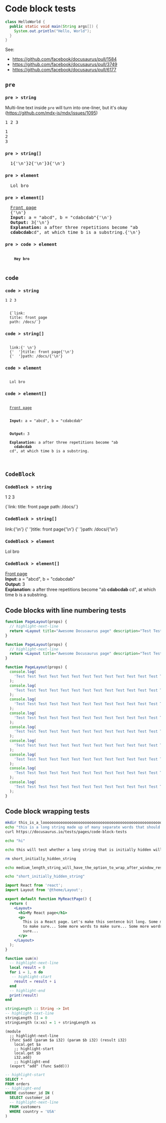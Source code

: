 
# Code block tests

```java
class HelloWorld {
  public static void main(String args[]) {
    System.out.println("Hello, World");
  }
}
```

See:

- https://github.com/facebook/docusaurus/pull/1584
- https://github.com/facebook/docusaurus/pull/3749
- https://github.com/facebook/docusaurus/pull/6177

## `pre`

### `pre > string`

Multi-line text inside `pre` will turn into one-liner, but it's okay (https://github.com/mdx-js/mdx/issues/1095)

<pre>1 2 3</pre>

<!-- prettier-ignore -->
<pre>
1
2
3
</pre>

### `pre > string[]`

<pre>
  1{'\n'}2{'\n'}3{'\n'}
</pre>

### `pre > element`

<pre>
  <BrowserWindow>Lol bro</BrowserWindow>
</pre>

### `pre > element[]`

<pre>
  <a href="/">Front page</a>
  {'\n'}
  <strong>Input: </strong>a = "abcd", b = "cdabcdab"{'\n'}
  <strong>Output: </strong>3{'\n'}
  <strong>Explanation: </strong>a after three repetitions become "ab
  <strong>cdabcdab</strong>cd", at which time b is a substring.{'\n'}
</pre>

### `pre > code > element`

<pre>
  <code>
    <b>Hey bro</b>
  </code>
</pre>

## `code`

### `code > string`

<code>1 2 3</code>

<code>
  {`link:
  title: front page
  path: /docs/`}
</code>

### `code > string[]`

<code>
  link:{' \n'}
  {'  '}title: front page{'\n'}
  {'  '}path: /docs/{'\n'}
</code>

### `code > element`

<code>
  <BrowserWindow>Lol bro</BrowserWindow>
</code>

### `code > element[]`

<code>
  <a href="/">Front page</a>
  <br />
  <strong>Input: </strong>a = "abcd", b = "cdabcdab"
  <br />
  <strong>Output: </strong>3<br />
  <strong>Explanation: </strong>a after three repetitions become "ab<strong>
    cdabcdab
  </strong>cd", at which time b is a substring.
  <br />
</code>

## `CodeBlock`

### `CodeBlock > string`

<CodeBlock>1 2 3</CodeBlock>

<CodeBlock className="language-yaml" title="test">
  {`link:
  title: front page
  path: /docs/`}
</CodeBlock>

### `CodeBlock > string[]`

<CodeBlock className="language-yaml" title="test">
  link:{'\n'}
  {'  '}title: front page{'\n'}
  {'  '}path: /docs/{'\n'}
</CodeBlock>

### `CodeBlock > element`

<CodeBlock className="language-yaml" title="test">
  <BrowserWindow>Lol bro</BrowserWindow>
</CodeBlock>

### `CodeBlock > element[]`

<CodeBlock className="language-yaml" title="test">
  <a href="/">Front page</a>
  <br />
  <strong>Input: </strong>a = "abcd", b = "cdabcdab"
  <br />
  <strong>Output: </strong>3<br />
  <strong>Explanation: </strong>a after three repetitions become "ab<strong>
    cdabcdab
  </strong>cd", at which time b is a substring.
  <br />
</CodeBlock>

## Code blocks with line numbering tests

```jsx
function PageLayout(props) {
  // highlight-next-line
  return <Layout title="Awesome Docusaurus page" description="Test Test Test Test Test Test Test Test Test Test Test Test Test Test ">;
}
```

```jsx showLineNumbers
function PageLayout(props) {
  // highlight-next-line
  return <Layout title="Awesome Docusaurus page" description="Test Test Test Test Test Test Test Test Test Test Test Test Test Test ">;
}
```

```jsx {1,3,6} showLineNumbers
function PageLayout(props) {
  console.log(
    'Test Test Test Test Test Test Test Test Test Test Test Test Test Test ',
  );
  console.log(
    'Test Test Test Test Test Test Test Test Test Test Test Test Test Test ',
  );
  console.log(
    'Test Test Test Test Test Test Test Test Test Test Test Test Test Test ',
  );
  console.log(
    'Test Test Test Test Test Test Test Test Test Test Test Test Test Test ',
  );
  console.log(
    'Test Test Test Test Test Test Test Test Test Test Test Test Test Test ',
  );
  console.log(
    'Test Test Test Test Test Test Test Test Test Test Test Test Test Test ',
  );
  console.log(
    'Test Test Test Test Test Test Test Test Test Test Test Test Test Test ',
  );
  console.log(
    'Test Test Test Test Test Test Test Test Test Test Test Test Test Test ',
  );
  console.log(
    'Test Test Test Test Test Test Test Test Test Test Test Test Test Test ',
  );
}
```

## Code block wrapping tests

[// spell-checker:disable]: #

```bash
mkdir this_is_a_loooooooooooooooooooooooooooooooooooooooooooooooooooooooooooooooong_string_to_test_code_block_wrapping
echo "this is a long string made up of many separate words that should be broken between words when possible"
curl https://docusaurus.io/tests/pages/code-block-tests
```

<Tabs>

<TabItem value="short-tab-1" label="Short tab">

```bash
echo "hi"
```

</TabItem>
<TabItem value="long-tab" label="Long tab">

```bash
echo this will test whether a long string that is initially hidden will have the option to wrap when made visible
```

</TabItem>

<TabItem value="short-tab-2" label="Short tab">

```bash
rm short_initially_hidden_string
```

</TabItem>
</Tabs>

<Tabs>

<TabItem value="long-tab" label="Long tab">

```bash
echo medium_length_string_will_have_the_option_to_wrap_after_window_resized_while_it_is_hidden
```

</TabItem>

<TabItem value="short-tab" label="Short tab">

```bash
echo "short_initially_hidden_string"
```

</TabItem>
</Tabs>

[// spell-checker:enable]: #

```jsx showLineNumbers
import React from 'react';
import Layout from '@theme/Layout';

export default function MyReactPage() {
  return (
    <Layout>
      <h1>My React page</h1>
      <p>
        This is a React page. Let's make this sentence bit long. Some more words
        to make sure... Some more words to make sure... Some more words to make
        sure...
      </p>
    </Layout>
  );
}
```

```lua title="lua_sum.lua"
function sum(n)
  -- highlight-next-line
  local result = 0
  for i = 1, n do
   -- highlight-start
    result = result + i
  end
  -- highlight-end
  print(result)
end
```

```haskell title="haskell.hs"
stringLength :: String -> Int
-- highlight-next-line
stringLength [] = 0
stringLength (x:xs) = 1 + stringLength xs
```

```wasm title="sum_webAssembly.wasm"
(module
  ;; highlight-next-line
  (func $add (param $a i32) (param $b i32) (result i32)
    local.get $a
    ;; highlight-start
    local.get $b
    i32.add)
    ;; highlight-end
  (export "add" (func $add)))
```

```sql title="sql_query.sql"
-- highlight-start
SELECT *
FROM orders
-- highlight-end
WHERE customer_id IN (
  SELECT customer_id
  -- highlight-next-line
  FROM customers
  WHERE country = 'USA'
)
```
